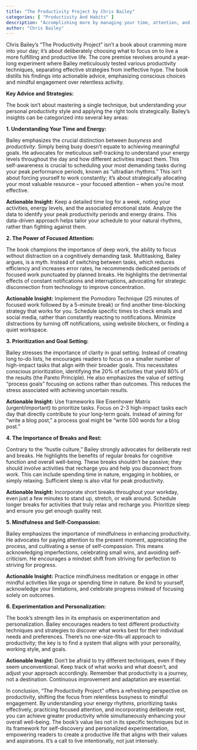 ```yaml
---
title: "The Productivity Project by Chris Bailey"
categories: [ "Productivity And Habits" ]
description: "Accomplishing more by managing your time, attention, and energy"
author: "Chris Bailey"
---
```

Chris Bailey's "The Productivity Project" isn't a book about cramming more into your day; it's about deliberately choosing what to focus on to live a more fulfilling and productive life.  The core premise revolves around a year-long experiment where Bailey meticulously tested various productivity techniques, separating effective strategies from ineffective hype.  The book distills his findings into actionable advice, emphasizing conscious choices and mindful engagement over relentless activity.

**Key Advice and Strategies:**

The book isn't about mastering a single technique, but understanding your personal productivity style and applying the right tools strategically.  Bailey's insights can be categorized into several key areas:

**1. Understanding Your Time and Energy:**

Bailey emphasizes the crucial distinction between *busyness* and *productivity*. Simply being busy doesn't equate to achieving meaningful goals.  He advocates for meticulous self-tracking to understand your energy levels throughout the day and how different activities impact them.  This self-awareness is crucial to scheduling your most demanding tasks during your peak performance periods, known as "ultradian rhythms." This isn't about forcing yourself to work constantly; it's about strategically allocating your most valuable resource – your focused attention – when you're most effective.

**Actionable Insight:**  Keep a detailed time log for a week, noting your activities, energy levels, and the associated emotional state. Analyze the data to identify your peak productivity periods and energy drains.  This data-driven approach helps tailor your schedule to your natural rhythms, rather than fighting against them.


**2. The Power of Focused Attention:**

The book champions the importance of deep work, the ability to focus without distraction on a cognitively demanding task.  Multitasking, Bailey argues, is a myth.  Instead of switching between tasks, which reduces efficiency and increases error rates, he recommends dedicated periods of focused work punctuated by planned breaks.  He highlights the detrimental effects of constant notifications and interruptions, advocating for strategic disconnection from technology to improve concentration.

**Actionable Insight:**  Implement the Pomodoro Technique (25 minutes of focused work followed by a 5-minute break) or find another time-blocking strategy that works for you.  Schedule specific times to check emails and social media, rather than constantly reacting to notifications. Minimize distractions by turning off notifications, using website blockers, or finding a quiet workspace.


**3. Prioritization and Goal Setting:**

Bailey stresses the importance of clarity in goal setting.  Instead of creating long to-do lists, he encourages readers to focus on a smaller number of high-impact tasks that align with their broader goals. This necessitates conscious prioritization, identifying the 20% of activities that yield 80% of the results (the Pareto Principle).  He also emphasizes the value of setting "process goals" focusing on actions rather than outcomes. This reduces the stress associated with achieving uncertain results.

**Actionable Insight:**  Use frameworks like Eisenhower Matrix (urgent/important) to prioritize tasks.  Focus on 2-3 high-impact tasks each day that directly contribute to your long-term goals.  Instead of aiming for "write a blog post," a process goal might be "write 500 words for a blog post."


**4. The Importance of Breaks and Rest:**

Contrary to the "hustle culture," Bailey strongly advocates for deliberate rest and breaks. He highlights the benefits of regular breaks for cognitive function and overall well-being.  These breaks shouldn't be passive; they should involve activities that recharge you and help you disconnect from work.  This can include spending time in nature, engaging in hobbies, or simply relaxing.  Sufficient sleep is also vital for peak productivity.

**Actionable Insight:**  Incorporate short breaks throughout your workday, even just a few minutes to stand up, stretch, or walk around.  Schedule longer breaks for activities that truly relax and recharge you.  Prioritize sleep and ensure you get enough quality rest.


**5. Mindfulness and Self-Compassion:**

Bailey emphasizes the importance of mindfulness in enhancing productivity.  He advocates for paying attention to the present moment, appreciating the process, and cultivating a sense of self-compassion.  This means acknowledging imperfections, celebrating small wins, and avoiding self-criticism.  He encourages a mindset shift from striving for perfection to striving for progress.

**Actionable Insight:** Practice mindfulness meditation or engage in other mindful activities like yoga or spending time in nature.  Be kind to yourself, acknowledge your limitations, and celebrate progress instead of focusing solely on outcomes.


**6.  Experimentation and Personalization:**

The book's strength lies in its emphasis on experimentation and personalization.  Bailey encourages readers to test different productivity techniques and strategies to discover what works best for their individual needs and preferences. There's no one-size-fits-all approach to productivity; the key is to find a system that aligns with your personality, working style, and goals.

**Actionable Insight:**  Don't be afraid to try different techniques, even if they seem unconventional.  Keep track of what works and what doesn't, and adjust your approach accordingly. Remember that productivity is a journey, not a destination.  Continuous improvement and adaptation are essential.


In conclusion, "The Productivity Project" offers a refreshing perspective on productivity, shifting the focus from relentless busyness to mindful engagement.  By understanding your energy rhythms, prioritizing tasks effectively, practicing focused attention, and incorporating deliberate rest, you can achieve greater productivity while simultaneously enhancing your overall well-being.  The book's value lies not in its specific techniques but in its framework for self-discovery and personalized experimentation, empowering readers to create a productive life that aligns with their values and aspirations.  It's a call to live intentionally, not just intensely.

